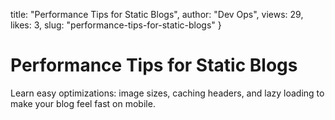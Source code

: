  title: "Performance Tips for Static Blogs",
  author: "Dev Ops",
  views: 29,
  likes: 3,
  slug: "performance-tips-for-static-blogs"
}

# Performance Tips for Static Blogs

Learn easy optimizations: image sizes, caching headers, and lazy loading to make your blog feel fast on mobile.
